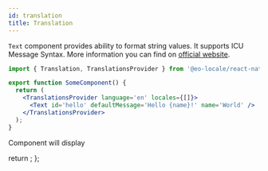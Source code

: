 ```yaml
---
id: translation
title: Translation
---
```



`Text` component provides ability to format string values.
It supports ICU Message Syntax. More information you can find on [official website](http://userguide.icu-project.org/).

```jsx
import { Translation, TranslationsProvider } from '@eo-locale/react-native';

export function SomeComponent() {
  return (
    <TranslationsProvider language='en' locales={[]}>
      <Text id='hello' defaultMessage='Hello {name}!' name='World' />
    </TranslationsProvider>
  );
}
```

Component will display <Highlight><Preview/></Highlight>

  return <Text id='hello' defaultMessage='Hello {name}!' name='World' />;
};
